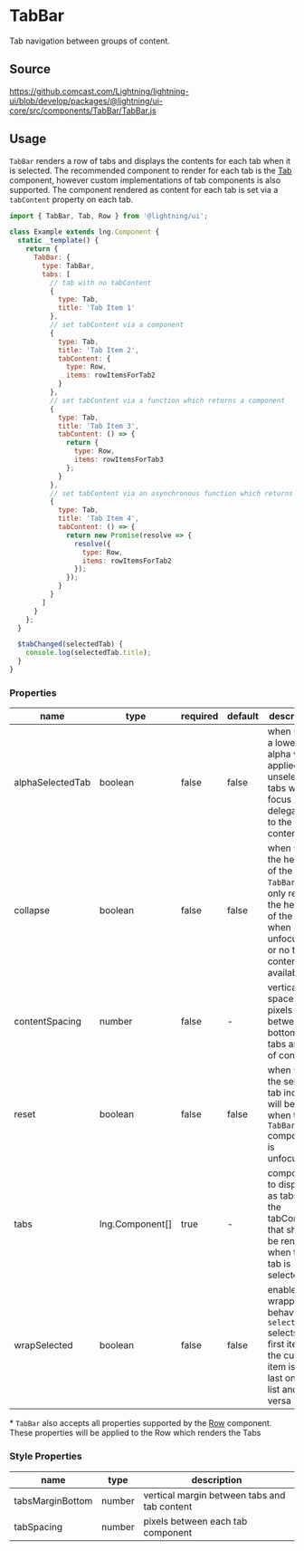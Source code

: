 
# TabBar

Tab navigation between groups of content.

## Source

https://github.comcast.com/Lightning/lightning-ui/blob/develop/packages/@lightning/ui-core/src/components/TabBar/TabBar.js

## Usage

`TabBar` renders a row of tabs and displays the contents for each tab when it is selected. The recommended component
to render for each tab is the [Tab](/docs/elements-tab--basic) component, however custom implementations of tab components is also supported.
The component rendered as content for each tab is set via a `tabContent` property on each tab.

```js
import { TabBar, Tab, Row } from '@lightning/ui';

class Example extends lng.Component {
  static _template() {
    return {
      TabBar: {
        type: TabBar,
        tabs: [
          // tab with no tabContent
          {
            type: Tab,
            title: 'Tab Item 1'
          },
          // set tabContent via a component
          {
            type: Tab,
            title: 'Tab Item 2',
            tabContent: {
              type: Row,
              items: rowItemsForTab2
            }
          },
          // set tabContent via a function which returns a component
          {
            type: Tab,
            title: 'Tab Item 3',
            tabContent: () => {
              return {
                type: Row,
                items: rowItemsForTab3
              };
            }
          },
          // set tabContent via an asynchronous function which returns a component
          {
            type: Tab,
            title: 'Tab Item 4',
            tabContent: () => {
              return new Promise(resolve => {
                resolve({
                  type: Row,
                  items: rowItemsForTab2
                });
              });
            }
          }
        ]
      }
    };
  }

  $tabChanged(selectedTab) {
    console.log(selectedTab.title);
  }
}
```

<Canvas>
  <Story id="layout-tabbar--tab-bar" />
</Canvas>

### Properties

| name             | type                                                    | required | default | description                                                                                                                      |
| ---------------- | ------------------------------------------------------- | -------- | ------- | -------------------------------------------------------------------------------------------------------------------------------- |
| alphaSelectedTab | boolean                                                 | false    | false   | when `true`, a lower alpha will be applied to unselected tabs when focus is delegated to the tab content                         |
| collapse         | boolean                                                 | false    | false   | when `true`, the height of the `TabBar` will only reflect the height of the `Tabs` when unfocused or no tab content is available |
| contentSpacing   | number                                                  | false    | -       | vertical space in pixels between bottom of tabs and top of content                                                               |
| reset            | boolean                                                 | false    | false   | when `true`, the selected tab index will be reset when the `TabBar` component is unfocused                                       |
| tabs             | <DocsLink id="lng.Component">lng.Component[]</DocsLink> | true     | -       | components to display as tabs and the tabContent that should be rendered when that tab is selected                               |
| wrapSelected     | boolean                                                 | false    | false   | enables wrapping behavior, so `selectNext` selects the first item if the current item is the last on the list and vice versa     |

\* `TabBar` also accepts all properties supported by the [Row](/docs/layout-row--basic) component. These properties will be applied to the Row which renders the Tabs

### Style Properties

| name             | type   | description                                  |
| ---------------- | ------ | -------------------------------------------- |
| tabsMarginBottom | number | vertical margin between tabs and tab content |
| tabSpacing       | number | pixels between each tab component            |
